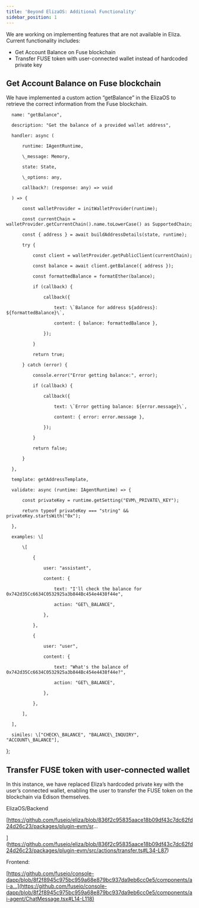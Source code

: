 ```yaml
---
title: 'Beyond ElizaOS: Additional Functionality'
sidebar_position: 1
---
```


We are working on implementing features that are not available in Eliza. Current functionality includes:

* Get Account Balance on Fuse blockchain
* Transfer FUSE token with user-connected wallet instead of hardcoded private key


## Get Account Balance on Fuse blockchain

We have implemented a custom action “getBalance” in the ElizaOS to retrieve the correct information from the Fuse blockchain.

<CodeBlock>

      name: "getBalance",

      description: "Get the balance of a provided wallet address",

      handler: async (

          runtime: IAgentRuntime,

          \_message: Memory,

          state: State,

          \_options: any,

          callback?: (response: any) => void

      ) => {

          const walletProvider = initWalletProvider(runtime);

          const currentChain = walletProvider.getCurrentChain().name.toLowerCase() as SupportedChain;

          const { address } = await buildAddressDetails(state, runtime);

          try {

              const client = walletProvider.getPublicClient(currentChain);

              const balance = await client.getBalance({ address });

              const formattedBalance = formatEther(balance);

              if (callback) {

                  callback({

                      text: \`Balance for address ${address}: ${formattedBalance}\`,

                      content: { balance: formattedBalance },

                  });

              }

              return true;

          } catch (error) {

              console.error("Error getting balance:", error);

              if (callback) {

                  callback({

                      text: \`Error getting balance: ${error.message}\`,

                      content: { error: error.message },

                  });

              }

              return false;

          }

      },

      template: getAddressTemplate,

      validate: async (runtime: IAgentRuntime) => {

          const privateKey = runtime.getSetting("EVM\_PRIVATE\_KEY");

          return typeof privateKey === "string" && privateKey.startsWith("0x");

      },

      examples: \[

          \[

              {

                  user: "assistant",

                  content: {

                      text: "I'll check the balance for 0x742d35Cc6634C0532925a3b844Bc454e4438f44e",

                      action: "GET\_BALANCE",

                  },

              },

              {

                  user: "user",

                  content: {

                      text: "What's the balance of 0x742d35Cc6634C0532925a3b844Bc454e4438f44e?",

                      action: "GET\_BALANCE",

                  },

              },

          ],

      ],

      similes: \["CHECK\_BALANCE", "BALANCE\_INQUIRY", "ACCOUNT\_BALANCE"],

  };
</CodeBlock>





## Transfer FUSE token with user-connected wallet

In this instance, we have replaced Eliza’s hardcoded private key with the user’s connected wallet, enabling the user to transfer the FUSE token on the blockchain via Edison themselves.




ElizaOS/Backend

[https://github.com/fuseio/eliza/blob/836f2c95835aace18b09df43c7dc62fd24d26c23/packages/plugin-evm/sr...

](https://github.com/fuseio/eliza/blob/836f2c95835aace18b09df43c7dc62fd24d26c23/packages/plugin-evm/src/actions/transfer.ts#L34-L87)

Frontend: 

[https://github.com/fuseio/console-dapp/blob/8f2f8945c975bc959a68e879bc937da9eb6cc0e5/components/ai-a...](https://github.com/fuseio/console-dapp/blob/8f2f8945c975bc959a68e879bc937da9eb6cc0e5/components/ai-agent/ChatMessage.tsx#L14-L118)



